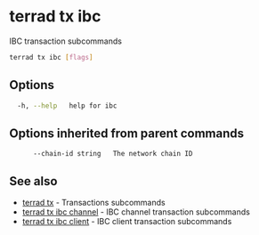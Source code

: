 # terrad tx ibc

IBC transaction subcommands

```sh Terrad
terrad tx ibc [flags]
```

## Options

```sh Terrad
  -h, --help   help for ibc
```

## Options inherited from parent commands

```
      --chain-id string   The network chain ID
```

## See also

* [terrad tx](terrad_tx.mdx)	 - Transactions subcommands
* [terrad tx ibc channel](terrad_tx_ibc_channel.mdx)	 - IBC channel transaction subcommands
* [terrad tx ibc client](terrad_tx_ibc_client.mdx)	 - IBC client transaction subcommands


